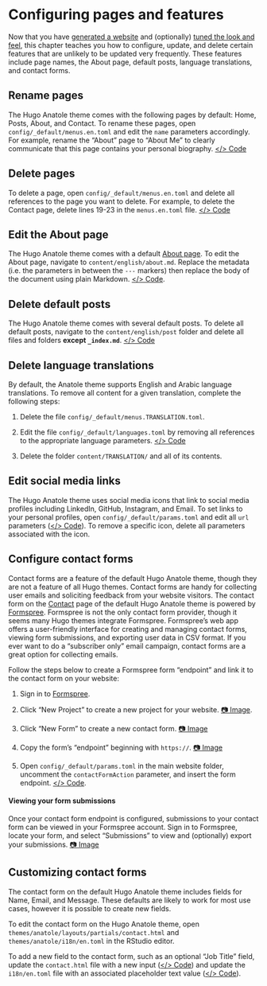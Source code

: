 # Configuring pages and features {#pages-features}

Now that you have [generated a website](#generate) and (optionally) [tuned the look and feel](#fine-tune), this chapter teaches you how to configure, update, and delete certain features that are unlikely to be updated very frequently. These features include page names, the About page, default posts, language translations, and contact forms.

## Rename pages

The Hugo Anatole theme comes with the following pages by default: Home, Posts, About, and Contact. To rename these pages, open `config/_default/menus.en.toml` and edit the `name` parameters accordingly. For example, rename the "About" page to "About Me" to clearly communicate that this page contains your personal biography. [</> Code](https://github.com/dannymorris/r4sites-anatole-custom/blob/master/config/_default/menus.en.toml)

## Delete pages

To delete a page, open `config/_default/menus.en.toml` and delete all references to the page you want to delete. For example, to delete the Contact page, delete lines 19-23 in the `menus.en.toml` file. [</> Code](https://github.com/dannymorris/r4sites-anatole-custom/blob/master/config/_default/menus.en.toml#L19-L23)

## Edit the About page

The Hugo Anatole theme comes with a default [About page](https://r4sites-anatole-custom.netlify.app/about/). To edit the About page, navigate to `content/english/about.md`. Replace the metadata (i.e. the parameters in between the `---` markers) then replace the body of the document using plain Markdown. [</> Code](https://raw.githubusercontent.com/dannymorris/r4sites-anatole-custom/master/content/english/about.md).

## Delete default posts

The Hugo Anatole theme comes with several default posts. To delete all default posts, navigate to the `content/english/post` folder and delete all files and folders **except `_index.md`**. [</> Code](https://github.com/dannymorris/r4sites-anatole-custom/tree/master/content/english/post)

## Delete language translations

By default, the Anatole theme supports English and Arabic language translations. To remove all content for a given translation, complete the following steps:

1. Delete the file `config/_default/menus.TRANSLATION.toml`.

2. Edit the file `config/_default/languages.toml` by removing all references to the appropriate language parameters. [</> Code](https://github.com/dannymorris/r4sites-anatole-custom/blob/master/config/_default/languages.toml)

3. Delete the folder `content/TRANSLATION/` and all of its contents.

## Edit social media links

The Hugo Anatole theme uses social media icons that link to social media profiles including LinkedIn, GitHub, Instagram, and Email. To set links to your personal profiles, open `config/_default/params.toml` and edit all `url` parameters ([</> Code](https://github.com/dannymorris/r4sites-anatole-custom/blob/master/config/_default/params.toml#L41-L59)). To remove a specific icon, delete all parameters associated with the icon. 

## Configure contact forms

Contact forms are a feature of the default Hugo Anatole theme, though they are not a feature of all  Hugo themes. Contact forms are handy for collecting user emails and soliciting feedback from your website visitors. The contact form on the [Contact](https://r4sites-anatole-custom.netlify.app/about/) page of the default Hugo Anatole theme is powered by [Formspree](https://formspree.io). Formspree is not the only contact form provider, though it seems many Hugo themes integrate Formspree. Formspree's web app offers a user-friendly interface for creating and managing contact forms, viewing form submissions, and exporting user data in CSV format. If you ever want to do a "subscriber only" email campaign, contact forms are a great option for collecting emails.

Follow the steps below to create a Formspree form "endpoint" and link it to the contact form on your website:

1. Sign in to [Formspree](https://formspree.io/login).

2. Click "New Project" to create a new project for your website. [📷 Image](https://i.imgur.com/jZnrcVL.png).

3. Click "New Form" to create a new contact form. [📷 Image](https://i.imgur.com/BE4tOJ4.png)

4. Copy the form's "endpoint" beginning with `https://`. [📷 Image](https://i.imgur.com/2S2HVO6.png)

5. Open `config/_default/params.toml` in the main website folder, uncomment the `contactFormAction` parameter, and insert the form endpoint. [</> Code](https://github.com/dannymorris/r4sites-anatole-custom/blob/master/config/_default/params.toml#L16-L17).

#### Viewing your form submissions {-}

Once your contact form endpoint is configured, submissions to your contact form can be viewed in your Formspree account. Sign in to Formspree, locate your form, and select "Submissions" to view and (optionally) export your submissions. [📷 Image](https://i.imgur.com/zua7Wuh.png)

## Customizing contact forms

The contact form on the default Hugo Anatole theme includes fields for Name, Email, and Message. These defaults are likely to work for most use cases, however it is possible to create new fields.

To edit the contact form on the Hugo Anatole theme, open `themes/anatole/layouts/partials/contact.html` and `themes/anatole/i18n/en.toml` in the RStudio editor. 

To add a new field to the contact form, such as an optional "Job Title" field, update the `contact.html` file with a new input ([</> Code](https://github.com/dannymorris/r4sites-anatole-custom/blob/master/themes/anatole/layouts/partials/contact.html#L13-L16)) and update the `i18n/en.toml` file with an associated placeholder text value ([</> Code](https://github.com/dannymorris/r4sites-anatole-custom/blob/master/themes/anatole/i18n/en.toml#L35-L36)).
